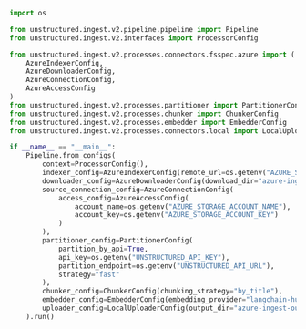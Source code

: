 ```python Python Ingest SDK v2
import os

from unstructured.ingest.v2.pipeline.pipeline import Pipeline
from unstructured.ingest.v2.interfaces import ProcessorConfig

from unstructured.ingest.v2.processes.connectors.fsspec.azure import (
    AzureIndexerConfig,
    AzureDownloaderConfig,
    AzureConnectionConfig,
    AzureAccessConfig
)
from unstructured.ingest.v2.processes.partitioner import PartitionerConfig
from unstructured.ingest.v2.processes.chunker import ChunkerConfig
from unstructured.ingest.v2.processes.embedder import EmbedderConfig
from unstructured.ingest.v2.processes.connectors.local import LocalUploaderConfig

if __name__ == "__main__":
    Pipeline.from_configs(
        context=ProcessorConfig(),
        indexer_config=AzureIndexerConfig(remote_url=os.getenv("AZURE_STORAGE_ACCOUNT_URL")),
        downloader_config=AzureDownloaderConfig(download_dir="azure-ingest-download"),
        source_connection_config=AzureConnectionConfig(
            access_config=AzureAccessConfig(
                account_name=os.getenv("AZURE_STORAGE_ACCOUNT_NAME"),
                account_key=os.getenv("AZURE_STORAGE_ACCOUNT_KEY")
            )
        ),
        partitioner_config=PartitionerConfig(
            partition_by_api=True,
            api_key=os.getenv("UNSTRUCTURED_API_KEY"),
            partition_endpoint=os.getenv("UNSTRUCTURED_API_URL"),
            strategy="fast"
        ),
        chunker_config=ChunkerConfig(chunking_strategy="by_title"),
        embedder_config=EmbedderConfig(embedding_provider="langchain-huggingface"),
        uploader_config=LocalUploaderConfig(output_dir="azure-ingest-output")
    ).run()

```